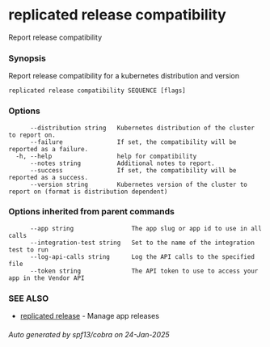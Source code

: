 # replicated release compatibility

Report release compatibility

### Synopsis

Report release compatibility for a kubernetes distribution and version

```
replicated release compatibility SEQUENCE [flags]
```

### Options

```
      --distribution string   Kubernetes distribution of the cluster to report on.
      --failure               If set, the compatibility will be reported as a failure.
  -h, --help                  help for compatibility
      --notes string          Additional notes to report.
      --success               If set, the compatibility will be reported as a success.
      --version string        Kubernetes version of the cluster to report on (format is distribution dependent)
```

### Options inherited from parent commands

```
      --app string                The app slug or app id to use in all calls
      --integration-test string   Set to the name of the integration test to run
      --log-api-calls string      Log the API calls to the specified file
      --token string              The API token to use to access your app in the Vendor API
```

### SEE ALSO

* [replicated release](replicated-cli-release)	 - Manage app releases

###### Auto generated by spf13/cobra on 24-Jan-2025
